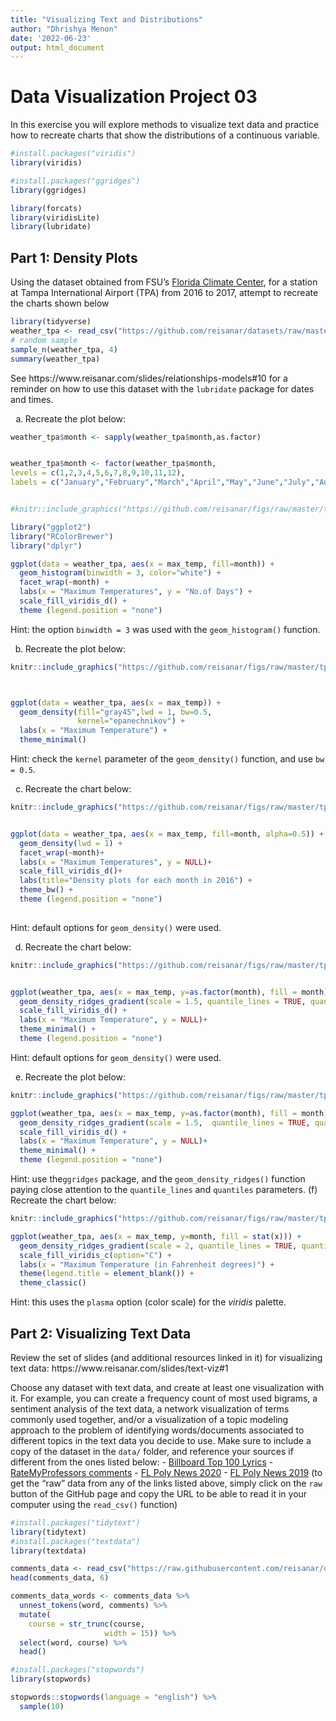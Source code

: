 ```yaml
---
title: "Visualizing Text and Distributions"
author: "Dhrishya Menon"
date: '2022-06-23'
output: html_document
---
```


# Data Visualization Project 03


In this exercise you will explore methods to visualize text data and practice how to recreate charts that show the distributions of a continuous variable. 

```r
#install.packages("viridis")
library(viridis)

#install.packages("ggridges")
library(ggridges)

library(forcats)
library(viridisLite)
library(lubridate)
```



## Part 1: Density Plots

Using the dataset obtained from FSU's [Florida Climate Center](https://climatecenter.fsu.edu/climate-data-access-tools/downloadable-data), for a station at Tampa International Airport (TPA) from 2016 to 2017, attempt to recreate the charts shown below

```r
library(tidyverse)
weather_tpa <- read_csv("https://github.com/reisanar/datasets/raw/master/tpa_weather_16_17.csv")
# random sample 
sample_n(weather_tpa, 4)
summary(weather_tpa)
```
See https://www.reisanar.com/slides/relationships-models#10 for a reminder on how to use this dataset with the `lubridate` package for dates and times.

(a) Recreate the plot below:

```r
weather_tpa$month <- sapply(weather_tpa$month,as.factor)


weather_tpa$month <- factor(weather_tpa$month,
levels = c(1,2,3,4,5,6,7,8,9,10,11,12),
labels = c("January","February","March","April","May","June","July","August","September","October","November","December"))



```




```r
#knitr::include_graphics("https://github.com/reisanar/figs/raw/master/tpa_max_temps_facet.png")

library("ggplot2")
library("RColorBrewer")
library("dplyr")

```





```r
ggplot(data = weather_tpa, aes(x = max_temp, fill=month)) + 
  geom_histogram(binwidth = 3, color="white") +
  facet_wrap(~month) +
  labs(x = "Maximum Temperatures", y = "No.of Days") + 
  scale_fill_viridis_d() +
  theme (legend.position = "none")

```



Hint: the option `binwidth = 3` was used with the `geom_histogram()` function.

(b) Recreate the plot below:
```r
knitr::include_graphics("https://github.com/reisanar/figs/raw/master/tpa_max_temps_density.png")



ggplot(data = weather_tpa, aes(x = max_temp)) + 
  geom_density(fill="gray45",lwd = 1, bw=0.5,
               kernel="epanechnikov") +
  labs(x = "Maximum Temperature") +
  theme_minimal()

```
Hint: check the `kernel` parameter of the `geom_density()` function, and use `bw = 0.5`.

(c) Recreate the chart below:
```r
knitr::include_graphics("https://github.com/reisanar/figs/raw/master/tpa_max_temps_density_facet.png")


ggplot(data = weather_tpa, aes(x = max_temp, fill=month, alpha=0.5)) + 
  geom_density(lwd = 1) +
  facet_wrap(~month)+
  labs(x = "Maximum Temperatures", y = NULL)+
  scale_fill_viridis_d()+
  labs(title="Density plots for each month in 2016") +
  theme_bw() +
  theme (legend.position = "none") 
  


```
Hint: default options for `geom_density()` were used. 


(d) Recreate the chart below:
```r
knitr::include_graphics("https://github.com/reisanar/figs/raw/master/tpa_max_temps_ridges.png")


ggplot(weather_tpa, aes(x = max_temp, y=as.factor(month), fill = month)) +
  geom_density_ridges_gradient(scale = 1.5, quantile_lines = TRUE, quantiles = 2) +
  scale_fill_viridis_d() +
  labs(x = "Maximum Temperature", y = NULL)+
  theme_minimal() +
  theme (legend.position = "none")
```
Hint: default options for `geom_density()` were used. 


(e) Recreate the plot below:
```r
knitr::include_graphics("https://github.com/reisanar/figs/raw/master/tpa_max_temps_ridges.png")

ggplot(weather_tpa, aes(x = max_temp, y=as.factor(month), fill = month)) +
  geom_density_ridges_gradient(scale = 1.5,  quantile_lines = TRUE, quantiles = 2) +
  scale_fill_viridis_d() +
  labs(x = "Maximum Temperature", y = NULL)+
  theme_minimal() +
  theme (legend.position = "none")


```
Hint: use the`ggridges` package, and the `geom_density_ridges()` function paying close attention to the `quantile_lines` and `quantiles` parameters.
(f) Recreate the chart below:
```r
knitr::include_graphics("https://github.com/reisanar/figs/raw/master/tpa_max_temps_ridges_plasma.png")

ggplot(weather_tpa, aes(x = max_temp, y=month, fill = stat(x))) +
  geom_density_ridges_gradient(scale = 2, quantile_lines = TRUE, quantiles = 2) +
  scale_fill_viridis_c(option="C") +
  labs(x = "Maximum Temperature (in Fahrenheit degrees)") +
  theme(legend.title = element_blank()) +
  theme_classic()

```


Hint: this uses the `plasma` option (color scale) for the _viridis_ palette.




## Part 2: Visualizing Text Data
Review the set of slides (and additional resources linked in it) for visualizing text data: https://www.reisanar.com/slides/text-viz#1

Choose any dataset with text data, and create at least one visualization with it. For example, you can create a frequency count of most used bigrams, a sentiment analysis of the text data, a network visualization of terms commonly used together, and/or a visualization of a topic modeling approach to the problem of identifying words/documents associated to different topics in the text data you decide to use. 
Make sure to include a copy of the dataset in the `data/` folder, and reference your sources if different from the ones listed below:
- [Billboard Top 100 Lyrics](https://github.com/reisanar/datasets/blob/master/BB_top100_2015.csv)
- [RateMyProfessors comments](https://github.com/reisanar/datasets/blob/master/rmp_wit_comments.csv)
- [FL Poly News 2020](https://github.com/reisanar/datasets/blob/master/poly_news_FL20.csv)
- [FL Poly News 2019](https://github.com/reisanar/datasets/blob/master/poly_news_FL19.csv)
(to get the "raw" data from any of the links listed above, simply click on the `raw` button of the GitHub page and copy the URL to be able to read it in your computer using the `read_csv()` function)



```r
#install.packages("tidytext")
library(tidytext)
#install.packages("textdata")
library(textdata)

```



```r
comments_data <- read_csv("https://raw.githubusercontent.com/reisanar/datasets/master/rmp_wit_comments.csv")
head(comments_data, 6)
```

```r

comments_data_words <- comments_data %>% 
  unnest_tokens(word, comments) %>% 
  mutate(
    course = str_trunc(course, 
                     width = 15)) %>% 
  select(word, course) %>% 
  head()
```

```r
#install.packages("stopwords")
library(stopwords)

stopwords::stopwords(language = "english") %>% 
  sample(10)
```

```r

```



